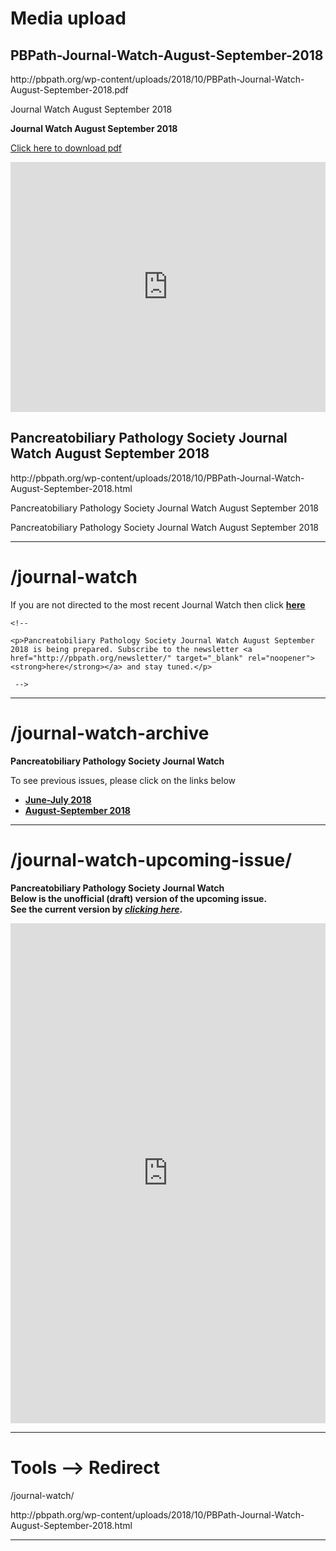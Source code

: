 # Media upload

## PBPath-Journal-Watch-August-September-2018

http://pbpath.org/wp-content/uploads/2018/10/PBPath-Journal-Watch-August-September-2018.pdf

Journal Watch August September 2018

<strong>Journal Watch August September 2018</strong>

<a href="http://pbpath.org/wp-content/uploads/2018/10/PBPath-Journal-Watch-August-September-2018.pdf">Click here to download pdf</a>


<iframe src="http://pbpath.org/wp-content/uploads/2018/10/PBPath-Journal-Watch-August-September-2018.pdf" style="width: 100%; height: 400px; border: none;"></iframe>


## Pancreatobiliary Pathology Society Journal Watch August September 2018

http://pbpath.org/wp-content/uploads/2018/10/PBPath-Journal-Watch-August-September-2018.html

Pancreatobiliary Pathology Society Journal Watch August September 2018

Pancreatobiliary Pathology Society Journal Watch August September 2018

---

# /journal-watch


<p>If you are not directed to the most recent Journal Watch then click <a href="http://pbpath.org/wp-content/uploads/2018/10/PBPath-Journal-Watch-August-September-2018.html"><strong>here</strong></a></p>


```
<!-- 

<p>Pancreatobiliary Pathology Society Journal Watch August September 2018 is being prepared. Subscribe to the newsletter <a href="http://pbpath.org/newsletter/" target="_blank" rel="noopener"><strong>here</strong></a> and stay tuned.</p>

 -->
```

---

# /journal-watch-archive



<p><strong>Pancreatobiliary Pathology Society Journal Watch</strong></p>
<p>To see previous issues, please click on the links below</p>
<ul>
	<li><a href="http://pbpath.org/pbpath-journal-watch-june-july-2018/"><strong>June-July 2018</strong></a></li>
	<li><a href="http://pbpath.org/pbpath-journal-watch-august-september-2018/"><strong>August-September 2018</strong></a></li>
</ul>


---


# /journal-watch-upcoming-issue/ 


<p><strong>Pancreatobiliary Pathology Society Journal Watch</strong><br />
<strong>Below is the unofficial (draft) version of the upcoming issue. <br />
See the current version by <a href="http://pbpath.org/journal-watch/"><em>clicking here</em></a>.</strong></p>
<p><iframe src="https://sbalci.github.io/JournalWatchPBPath/PBPath-Journal-Watch-October-November-2018.nb.html" name="frame1" width="100%" height="800px" frameborder="no" scrolling="auto" align="center"></iframe></p>

---

# Tools --> Redirect

/journal-watch/

http://pbpath.org/wp-content/uploads/2018/10/PBPath-Journal-Watch-August-September-2018.html

---


